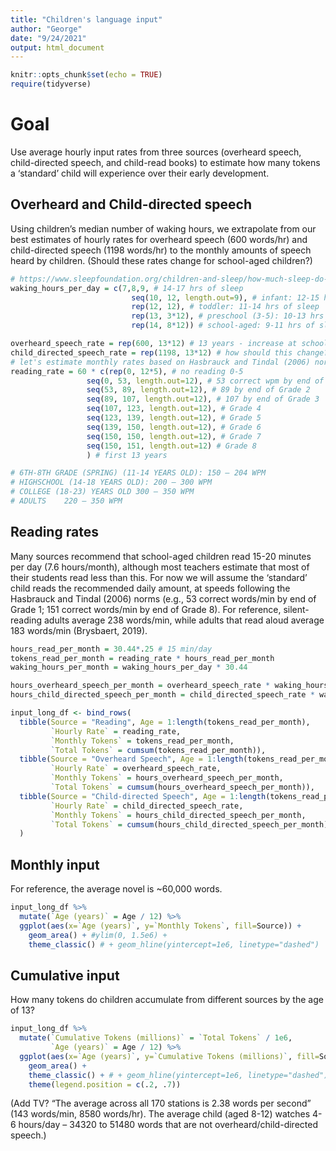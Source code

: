 ```yaml
---
title: "Children's language input"
author: "George"
date: "9/24/2021"
output: html_document
---
```


```r
knitr::opts_chunk$set(echo = TRUE)
require(tidyverse)
```

# Goal

Use average hourly input rates from three sources (overheard speech, child-directed speech, and child-read books) to estimate how many tokens a 'standard' child will experience over their early development.

## Overheard and Child-directed speech

Using children's median number of waking hours, we extrapolate from our best estimates of hourly rates for overheard speech (600 words/hr) and child-directed speech (1198 words/hr) to the monthly amounts of speech heard by children.
(Should these rates change for school-aged children?)

```r
# https://www.sleepfoundation.org/children-and-sleep/how-much-sleep-do-kids-need
waking_hours_per_day = c(7,8,9, # 14-17 hrs of sleep
                           seq(10, 12, length.out=9), # infant: 12-15 hrs of sleep
                           rep(12, 12), # toddler: 11-14 hrs of sleep
                           rep(13, 3*12), # preschool (3-5): 10-13 hrs of sleep
                           rep(14, 8*12)) # school-aged: 9-11 hrs of sleep
```


```r
overheard_speech_rate = rep(600, 13*12) # 13 years - increase at school age?
child_directed_speech_rate = rep(1198, 13*12) # how should this change?
# let's estimate monthly rates based on Hasbrauck and Tindal (2006) norms
reading_rate = 60 * c(rep(0, 12*5), # no reading 0-5
                 seq(0, 53, length.out=12), # 53 correct wpm by end of Grade 1
                 seq(53, 89, length.out=12), # 89 by end of Grade 2
                 seq(89, 107, length.out=12), # 107 by end of Grade 3
                 seq(107, 123, length.out=12), # Grade 4
                 seq(123, 139, length.out=12), # Grade 5
                 seq(139, 150, length.out=12), # Grade 6
                 seq(150, 150, length.out=12), # Grade 7
                 seq(150, 151, length.out=12) # Grade 8
                 ) # first 13 years

# 6TH-8TH GRADE (SPRING) (11-14 YEARS OLD): 150 – 204 WPM
# HIGHSCHOOL (14-18 YEARS OLD): 200 – 300 WPM
# COLLEGE (18-23) YEARS OLD	300 – 350 WPM
# ADULTS	220 – 350 WPM
```

## Reading rates

Many sources recommend that school-aged children read 15-20 minutes per day (7.6 hours/month), although most teachers estimate that most of their students read less than this.
For now we will assume the 'standard' child reads the recommended daily amount, at speeds following the Hasbrauck and Tindal (2006) norms (e.g., 53 correct words/min by end of Grade 1; 151 correct words/min by end of Grade 8).
For reference, silent-reading adults average 238 words/min, while adults that read aloud average 183 words/min (Brysbaert, 2019).

```r
hours_read_per_month = 30.44*.25 # 15 min/day
tokens_read_per_month = reading_rate * hours_read_per_month
waking_hours_per_month = waking_hours_per_day * 30.44

hours_overheard_speech_per_month = overheard_speech_rate * waking_hours_per_month
hours_child_directed_speech_per_month = child_directed_speech_rate * waking_hours_per_month

input_long_df <- bind_rows(
  tibble(Source = "Reading", Age = 1:length(tokens_read_per_month), 
         `Hourly Rate` = reading_rate,
         `Monthly Tokens` = tokens_read_per_month,
         `Total Tokens` = cumsum(tokens_read_per_month)),
  tibble(Source = "Overheard Speech", Age = 1:length(tokens_read_per_month),
         `Hourly Rate` = overheard_speech_rate,
         `Monthly Tokens` = hours_overheard_speech_per_month,
         `Total Tokens` = cumsum(hours_overheard_speech_per_month)),
  tibble(Source = "Child-directed Speech", Age = 1:length(tokens_read_per_month),
         `Hourly Rate` = child_directed_speech_rate,
         `Monthly Tokens` = hours_child_directed_speech_per_month,
         `Total Tokens` = cumsum(hours_child_directed_speech_per_month))
  )
```


## Monthly input

For reference, the average novel is ~60,000 words.

```r
input_long_df %>%
  mutate(`Age (years)` = Age / 12) %>%
  ggplot(aes(x=`Age (years)`, y=`Monthly Tokens`, fill=Source)) + 
    geom_area() + #ylim(0, 1.5e6) + 
    theme_classic() # + geom_hline(yintercept=1e6, linetype="dashed")
```

## Cumulative input

How many tokens do children accumulate from different sources by the age of 13?


```r
input_long_df %>% 
  mutate(`Cumulative Tokens (millions)` = `Total Tokens` / 1e6,
         `Age (years)` = Age / 12) %>%
  ggplot(aes(x=`Age (years)`, y=`Cumulative Tokens (millions)`, fill=Source)) + 
    geom_area() + 
    theme_classic() + # + geom_hline(yintercept=1e6, linetype="dashed")
    theme(legend.position = c(.2, .7))
```

(Add TV? "The average across all 170 stations is 2.38 words per second" (143 words/min, 8580 words/hr). The average child (aged 8-12) watches 4-6 hours/day -- 34320 to 51480 words that are not overheard/child-directed speech.)